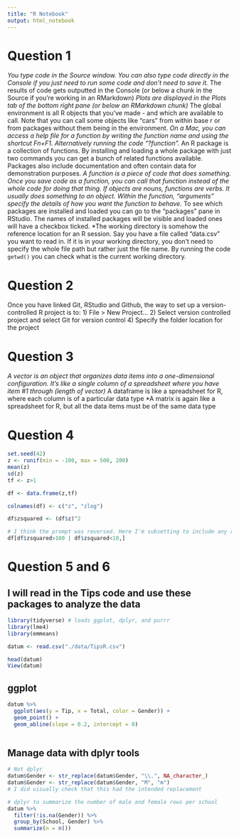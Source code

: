 ```yaml
---
title: "R Notebook"
output: html_notebook
---
```


# Question 1
*You type code in the Source window. You can also type code directly in the Console if you just need to run some code and don't need to save it.
*The results of code gets outputted in the Console (or below a chunk in the Source if you're working in an RMarkdown)
*Plots are displayed in the Plots tab of the bottom right pane (or below an RMarkdown chunk)
*The global environment is all R objects that you've made - and which are available to call. Note that you can call some objects like "cars" from within base r or from packages without them being in the environment.
*On a Mac, you can access a help file for a function by writing the function name and using the shortcut Fn+F1. Alternatively running the code "?function".
*An R package is a collection of functions. By installing and loading a whole package with just two commands you can get a bunch of related functions available. Packages also include documentation and often contain data for demonstration purposes.
*A function is a piece of code that does something. Once you save code as a function, you can call that function instead of the whole code for doing that thing. If objects are nouns, functions are verbs. It usually does something to an object. Within the function, "arguments" specify the details of how you want the function to behave.
*To see which packages are installed and loaded you can go to the "packages" pane in RStudio. The names of installed packages will be visible and loaded ones will have a checkbox ticked.
*The working directory is somehow the reference location for an R session. Say you have a file called "data.csv" you want to read in. If it is in your working directory, you don't need to specify the whole file path but rather just the file name. By running the code `getwd()` you can check what is the current working directory.

# Question 2
Once you have linked Git, RStudio and Github, the way to set up a version-controlled R project is to:
1) File > New Project...
2) Select version controlled project and select Git for version control
4) Specify the folder location for the project


# Question 3
*A vector is an object that organizes data items into a one-dimensional configuration. It's like a single column of a spreadsheet where you have item #1 through (length of vector)
*A dataframe is like a spreadsheet for R, where each column is of a particular data type
*A matrix is again like a spreadsheet for R, but all the data items must be of the same data type

# Question 4

```r
set.seed(42)
z <- runif(min = -100, max = 500, 200)
mean(z)
sd(z)
tf <- z>1

df <- data.frame(z,tf)

colnames(df) <- c("z", "zlog")

df$zsquared <- (df$z)^2

# I think the prompt was reversed. Here I'm subsetting to include any rows where zsquared is either: below 10, or above 100
df[df$zsquared>100 | df$zsquared<10,]
```

# Question 5 and 6
## I will read in the Tips code and use these packages to analyze the data

```r
library(tidyverse) # loads ggplot, dplyr, and purrr
library(lme4)
library(emmeans)
```

```r
datum <- read.csv("./data/TipsR.csv")

head(datum)
View(datum)

```

## ggplot
```r
datum %>% 
  ggplot(aes(y = Tip, x = Total, color = Gender)) +
  geom_point() +
  geom_abline(slope = 0.2, intercept = 0)
  
```

## Manage data with dplyr tools

```r

# Not dplyr
datum$Gender <- str_replace(datum$Gender, "\\.", NA_character_)
datum$Gender <- str_replace(datum$Gender, "M", "m")
# I did visually check that this had the intended replacement

# dplyr to summarize the number of male and female rows per school
datum %>% 
  filter(!is.na(Gender)) %>% 
  group_by(School, Gender) %>% 
  summarize(n = n())





```








